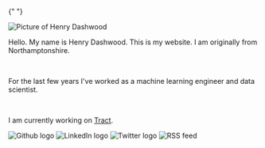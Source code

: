 

{" "}

<div className="flex justify-center mb-4">
  <Image
    src="https://res.cloudinary.com/henrydashwood/image/upload/v1697504700/profile_ac0f0fab87.jpg"
    alt="Picture of Henry Dashwood"
    width={300}
    height={300}
  />
</div>

Hello. My name is Henry Dashwood. This is my website. I am originally from Northamptonshire.

<br />

For the last few years I've worked as a machine learning engineer and data scientist.

<br />

I am currently working on [Tract](https://buildwithtract.com).

<div className="flex justify-center p-4 rounded-lg">
  <Link href="https://github.com/HenryDashwood" target="_blank">
    <Image
      priority
      src="https://res.cloudinary.com/henrydashwood/image/upload/v1676510961/website-cms/index/github_qrrmcq.svg"
      width={50}
      height={50}
      alt="Github logo"
      className="p-1 rounded-lg"
    />
  </Link>
  <Link
    href="https://www.linkedin.com/in/henry-dashwood-42497969"
    target="_blank"
  >
    <Image
      priority
      src="https://res.cloudinary.com/henrydashwood/image/upload/v1676510961/website-cms/index/linkedin_ipkort.svg"
      width={50}
      height={50}
      alt="LinkedIn logo"
      className="p-1 rounded-lg"
    />
  </Link>
  <Link href="https://twitter.com/hcndashwood" target="_blank">
    <Image
      priority
      src="https://res.cloudinary.com/henrydashwood/image/upload/v1676510961/website-cms/index/twitter_tt3pql.svg"
      width={50}
      height={50}
      alt="Twitter logo"
      className="p-1 rounded-lg"
    />
  </Link>
  <Link href="/feed.xml" target="_blank">
    <Image
      priority
      src="https://res.cloudinary.com/henrydashwood/image/upload/v1717438680/rss_81837ee370.svg"
      width={50}
      height={50}
      alt="RSS feed"
      className="p-1 rounded-lg"
    />
  </Link>
</div>

<div>
  <LinkBoxContainer />
</div>
